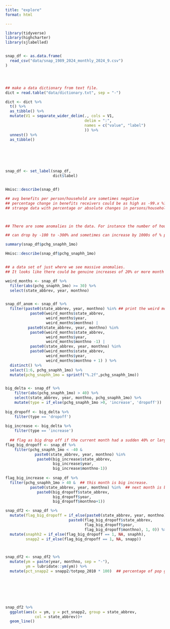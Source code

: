 ```yaml
---
title: "explore"
format: html

---
```


```r

library(tidyverse)
library(highcharter)
library(sjlabelled)


snap_df <- as.data.frame(
  read_csv("data/snap_1989_2024_monthly_2024_9.csv")
)




## make a data dictionary from text file. 
dict = read.table("data/dictionary.txt", sep = "-") 

dict <- dict %>% 
  t() %>%
  as_tibble() %>% 
  mutate(V1 = separate_wider_delim(., cols = V1,
                                   delim = ":", 
                                   names = c("value", "label")
                                   )) %>% 
  unnest() %>% 
  as_tibble()

  




snap_df <- set_label(snap_df, 
                     dict$label)



```

```r

Hmisc::describe(snap_df)

## avg benefits per person/household are sometimes negative
## percentage change in benefits receivers could be as high as -99.x %???
## strange data with percentage or absolute changes in persons/households that receive benefits



## There are some anomalies in the data. For instance the number of households that receive SNAP benefits in AL in 2019 changes from 346,977 in Jan to 1663 in Feb and  back up to 342,619 in March 

## can drop by -100 to -300% and sometimes can increase by 1000s of % points. 

summary(snap_df$pchg_snaphh_1mo)

Hmisc::describe(snap_df$pchg_snaphh_1mo)


## a data set of just where we see massive anomalies. 
## It looks like there could be genuine increases of 20% or more month over month. 

weird_months <- snap_df %>% 
  filter(abs(pchg_snaphh_1mo) >= 30) %>% 
  select(state_abbrev, year, monthno)


snap_df_anom <- snap_df %>% 
  filter(paste0(state_abbrev, year, monthno) %in% ## print the weird month, preceding and following months. 
           paste0(weird_months$state_abbrev, 
                  weird_months$year, 
                  weird_months$monthno) |
          paste0(state_abbrev, year, monthno) %in% 
           paste0(weird_months$state_abbrev, 
                  weird_months$year, 
                  weird_months$monthno -1) |
           paste0(state_abbrev, year, monthno) %in% 
           paste0(weird_months$state_abbrev, 
                  weird_months$year, 
                  weird_months$monthno + 1) ) %>% 
  distinct() %>% 
  select(1:6, pchg_snaphh_1mo) %>% 
  mutate(pchg_snaphh_1mo = sprintf("%.2f",pchg_snaphh_1mo))


big_delta <- snap_df %>% 
    filter(abs(pchg_snaphh_1mo) > 40) %>% 
    select(state_abbrev, year, monthno, pchg_snaphh_1mo) %>% 
    mutate(type = if_else(pchg_snaphh_1mo >0, 'increase', 'dropoff'))
  
big_dropoff <- big_delta %>% 
    filter(type == 'dropoff')
  
big_increase <- big_delta %>% 
    filter(type == 'increase')
  
  ## flag as big drop off if the current month had a sudden 40% or larger decline and the next month had a 40% or larger rebound. 
flag_big_dropoff <- snap_df %>% 
    filter(pchg_snaphh_1mo < -40 &
             paste0(state_abbrev, year, monthno) %in%
              paste0(big_increase$state_abbrev, 
                     big_increase$year, 
                     big_increase$monthno-1))
  
flag_big_increase <- snap_df %>% 
  filter(pchg_snaphh_1mo > 40 &  ## this month is big increase.
           paste0(state_abbrev, year, monthno) %in%  ## next month is big drop off
              paste0(big_dropoff$state_abbrev, 
                     big_dropoff$year, 
                     big_dropoff$monthno+1))

snap_df2 <- snap_df %>% 
  mutate(flag_big_dropoff = if_else(paste0(state_abbrev, year, monthno) %in%
                            paste0(flag_big_dropoff$state_abbrev, 
                                   flag_big_dropoff$year, 
                                   flag_big_dropoff$monthno), 1, 0)) %>% 
  mutate(snaphh2 = if_else(flag_big_dropoff == 1, NA, snaphh), 
         snapp2 = if_else(flag_big_dropoff == 1, NA, snapp))



snap_df2 <- snap_df2 %>% 
  mutate(ym = paste(year, monthno, sep = "-"), 
         ym = lubridate::ym(ym)) %>% 
  mutate(pct_snapp2 = snapp2/totpop_2010 * 100)  ## percentage of pop getting SNAP benefits.
  







```

```r
snap_df2 %>% 
  ggplot(aes(x = ym, y = pct_snapp2, group = state_abbrev, 
             col = state_abbrev))+
  geom_line()









```


